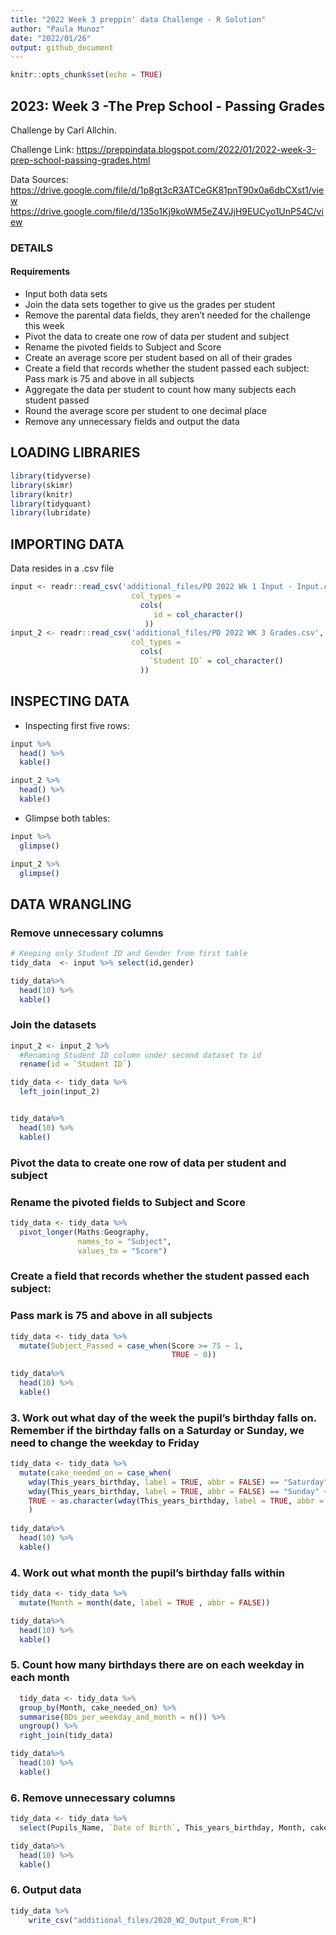 ```yaml
---
title: "2022 Week 3 preppin' data Challenge - R Solution"
author: "Paula Munoz"
date: "2022/01/26"
output: github_document
---
```


```r
knitr::opts_chunk$set(echo = TRUE)
```

## 2023: Week 3 -The Prep School - Passing Grades

Challenge by Carl Allchin.

Challenge Link:
<https://preppindata.blogspot.com/2022/01/2022-week-3-prep-school-passing-grades.html>

Data Sources:
<https://drive.google.com/file/d/1p8gt3cR3ATCeGK81pnT90x0a6dbCXst1/view>
<https://drive.google.com/file/d/135o1Kj9koWM5eZ4VJjH9EUCyo1UnP54C/view>

### DETAILS

#### Requirements

- Input both data sets
- Join the data sets together to give us the grades per student
- Remove the parental data fields, they aren't needed for the challenge this week
- Pivot the data to create one row of data per student and subject
- Rename the pivoted fields to Subject and Score 
- Create an average score per student based on all of their grades
- Create a field that records whether the student passed each subject: Pass mark is 75 and above in all subjects
- Aggregate the data per student to count how many subjects each student passed
- Round the average score per student to one decimal place
- Remove any unnecessary fields and output the data


## LOADING LIBRARIES 

```r
library(tidyverse)
library(skimr)
library(knitr)
library(tidyquant)
library(lubridate)
```


## IMPORTING DATA 

Data resides in a .csv file

```r
input <- readr::read_csv('additional_files/PD 2022 Wk 1 Input - Input.csv', 
                           col_types = 
                             cols(
                                id = col_character()
                              ))
input_2 <- readr::read_csv('additional_files/PD 2022 WK 3 Grades.csv', 
                           col_types = 
                             cols(
                               `Student ID` = col_character()
                             ))

```


## INSPECTING DATA 

* Inspecting first five rows:
```r
input %>%
  head() %>%
  kable()

input_2 %>%
  head() %>%
  kable()
```

* Glimpse both tables:
```r
input %>%
  glimpse()

input_2 %>%
  glimpse()
```


## DATA WRANGLING

### Remove unnecessary columns
```r
# Keeping only Student ID and Gender from first table
tidy_data  <- input %>% select(id,gender)

tidy_data%>%
  head(10) %>%
  kable() 
```



### Join the datasets

```r

input_2 <- input_2 %>%
  #Renaming Student ID column under second dataset to id
  rename(id = `Student ID`)

tidy_data <- tidy_data %>%
  left_join(input_2)


tidy_data%>%
  head(10) %>%
  kable() 
```

### Pivot the data to create one row of data per student and subject
### Rename the pivoted fields to Subject and Score 

```r
tidy_data <- tidy_data %>%
  pivot_longer(Maths:Geography,
               names_to = "Subject",
               values_to = "Score")
```


### Create a field that records whether the student passed each subject: 
### Pass mark is 75 and above in all subjects

```r

tidy_data <- tidy_data %>%
  mutate(Subject_Passed = case_when(Score >= 75 ~ 1,
                                    TRUE ~ 0))
  
tidy_data%>%
  head(10) %>%
  kable() 
```

### 3. Work out what day of the week the pupil's birthday falls on. Remember if the birthday falls on a Saturday or Sunday, we need to change the weekday to Friday

```r

tidy_data <- tidy_data %>%
  mutate(cake_needed_on = case_when(
    wday(This_years_birthday, label = TRUE, abbr = FALSE) == "Saturday" ~ "Friday",
    wday(This_years_birthday, label = TRUE, abbr = FALSE) == "Sunday" ~ "Friday",
    TRUE ~ as.character(wday(This_years_birthday, label = TRUE, abbr = FALSE)))
    )
           
tidy_data%>%
  head(10) %>%
  kable()            

```

### 4. Work out what month the pupil's birthday falls within

```r
tidy_data <- tidy_data %>%
  mutate(Month = month(date, label = TRUE , abbr = FALSE))

tidy_data%>%
  head(10) %>%
  kable() 
```
### 5. Count how many birthdays there are on each weekday in each month 

```r
  tidy_data <- tidy_data %>%
  group_by(Month, cake_needed_on) %>%
  summarise(BDs_per_weekday_and_month = n()) %>%
  ungroup() %>%
  right_join(tidy_data) 

tidy_data%>%
  head(10) %>%
  kable() 
```

### 6. Remove unnecessary columns

```r
tidy_data <- tidy_data %>%
  select(Pupils_Name, `Date of Birth`, This_years_birthday, Month, cake_needed_on, BDs_per_weekday_and_month)

tidy_data%>%
  head(10) %>%
  kable() 
```



### 6. Output data

```r
tidy_data %>%
    write_csv("additional_files/2020_W2_Output_From_R")
```




  

